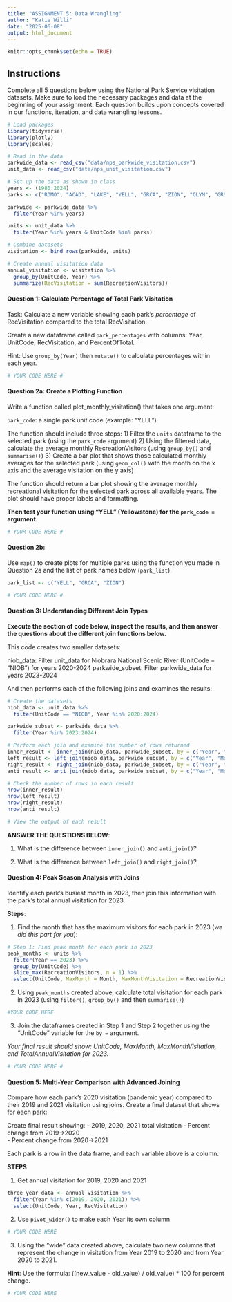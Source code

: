 ```yaml
---
title: "ASSIGNMENT 5: Data Wrangling"
author: "Katie Willi"
date: "2025-06-08"
output: html_document
---
```


```r
knitr::opts_chunk$set(echo = TRUE)
```

## Instructions

Complete all 5 questions below using the National Park Service visitation datasets. Make sure to load the necessary packages and data at the beginning of your assignment. Each question builds upon concepts covered in our functions, iteration, and data wrangling lessons.

```r
# Load packages
library(tidyverse)
library(plotly)
library(scales)

# Read in the data
parkwide_data <- read_csv("data/nps_parkwide_visitation.csv")
unit_data <- read_csv("data/nps_unit_visitation.csv")

# Set up the data as shown in class
years <- (1980:2024)
parks <- c("ROMO", "ACAD", "LAKE", "YELL", "GRCA", "ZION", "OLYM", "GRSM")

parkwide <- parkwide_data %>%
  filter(Year %in% years)

units <- unit_data %>% 
  filter(Year %in% years & UnitCode %in% parks)

# Combine datasets
visitation <- bind_rows(parkwide, units)

# Create annual visitation data
annual_visitation <- visitation %>%
  group_by(UnitCode, Year) %>% 
  summarize(RecVisitation = sum(RecreationVisitors))
```

#### Question 1: Calculate Percentage of Total Park Visitation 

Task: Calculate a new variable showing each park's *percentage* of RecVisitation compared to the total RecVisitation.

Create a new dataframe called `park_percentages` with columns: Year, UnitCode, RecVisitation, and PercentOfTotal.

Hint: Use `group_by(Year)` then `mutate()` to calculate percentages within each year.

```r
# YOUR CODE HERE #
```

#### Question 2a: Create a Plotting Function 

Write a function called plot_monthly_visitation() that takes one argument:

`park_code`: a single park unit code (example: "YELL")

The function should include three steps:
1) Filter the `units` dataframe to the selected park (using the `park_code` argument)
2) Using the filtered data, calculate the average monthly RecreationVisitors (using `group_by()` and `summarise()`)
3) Create a bar plot that shows those calculated monthly averages for the selected park (using `geom_col()` with the month on the x axis and the average visitation on the y axis)

The function should return a bar plot showing the average monthly recreational visitation for the selected park across all available years. The plot should have proper labels and formatting.

**Then test your function using "YELL" (Yellowstone) for the `park_code = ` argument.**


```r
# YOUR CODE HERE #
```

#### Question 2b: 

Use `map()` to create plots for multiple parks using the function you made in Question 2a and the list of park names below (`park_list`).

```r
park_list <- c("YELL", "GRCA", "ZION")
```


```r
# YOUR CODE HERE #
```

#### Question 3: Understanding Different Join Types

**Execute the section of code below, inspect the results, and then answer the questions about the different join functions below.**

This code creates two smaller datasets:

niob_data: Filter unit_data for Niobrara National Scenic River (UnitCode = "NIOB") for years 2020-2024
parkwide_subset: Filter parkwide_data for years 2023-2024

And then performs each of the following joins and examines the results:

```r
# Create the datasets
niob_data <- unit_data %>% 
  filter(UnitCode == "NIOB", Year %in% 2020:2024)

parkwide_subset <- parkwide_data %>% 
  filter(Year %in% 2023:2024)

# Perform each join and examine the number of rows returned
inner_result <- inner_join(niob_data, parkwide_subset, by = c("Year", "Month"))
left_result <- left_join(niob_data, parkwide_subset, by = c("Year", "Month"))
right_result <- right_join(niob_data, parkwide_subset, by = c("Year", "Month"))
anti_result <- anti_join(niob_data, parkwide_subset, by = c("Year", "Month"))

# Check the number of rows in each result
nrow(inner_result)
nrow(left_result)
nrow(right_result)
nrow(anti_result)

# View the output of each result
```

**ANSWER THE QUESTIONS BELOW**: 

1) What is the difference between `inner_join()` and `anti_join()`?

2) What is the difference between `left_join()` and `right_join()`?


#### Question 4: Peak Season Analysis with Joins 

Identify each park's busiest month in 2023, then join this information with the park's total annual visitation for 2023.

**Steps**:

1. Find the month that has the maximum visitors for each park in 2023 (*we did this part for you*):
```r
# Step 1: Find peak month for each park in 2023
peak_months <- units %>%
  filter(Year == 2023) %>%
  group_by(UnitCode) %>%
  slice_max(RecreationVisitors, n = 1) %>%
  select(UnitCode, MaxMonth = Month, MaxMonthVisitation = RecreationVisitors)
```

2. Using `peak_months` created above, calculate total visitation for each park in 2023 (using `filter()`, `group_by()` and then `summarise()`)
```r
#YOUR CODE HERE
```

3. Join the dataframes created in Step 1 and Step 2 together using the "UnitCode" variable for the `by = ` argument.

*Your final result should show: UnitCode, MaxMonth, MaxMonthVisitation, and TotalAnnualVisitation for 2023.*

```r
# YOUR CODE HERE #
```


#### Question 5: Multi-Year Comparison with Advanced Joining 

Compare how each park's 2020 visitation (pandemic year) compared to their 2019 and 2021 visitation using joins. Create a final dataset that shows for each park:

Create final result showing:
- 2019, 2020, 2021 total visitation
- Percent change from 2019→2020  
- Percent change from 2020→2021

Each park is a row in the data frame, and each variable above is a column. 

**STEPS**

1. Get annual visitation for 2019, 2020 and 2021
```r
three_year_data <- annual_visitation %>%
  filter(Year %in% c(2019, 2020, 2021)) %>%
  select(UnitCode, Year, RecVisitation)
```

2. Use `pivot_wider()` to make each Year its own column
```r
# YOUR CODE HERE
```

3. Using the "wide" data created above, calculate two new columns that represent the change in visitation from Year 2019 to 2020 and from Year 2020 to 2021.

**Hint**: Use the formula: ((new_value - old_value) / old_value) * 100 for percent change.

```r
# YOUR CODE HERE 
```

